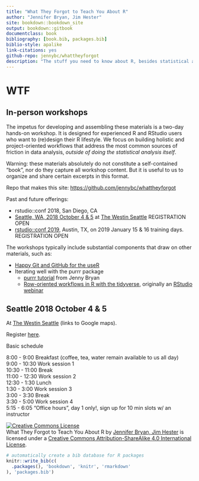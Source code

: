 ```yaml
--- 
title: "What They Forgot to Teach You About R"
author: "Jennifer Bryan, Jim Hester"
site: bookdown::bookdown_site
output: bookdown::gitbook
documentclass: book
bibliography: [book.bib, packages.bib]
biblio-style: apalike
link-citations: yes
github-repo: jennybc/whattheyforgot
description: "The stuff you need to know about R, besides statistical analysis."
---
```


# WTF {-}

## In-person workshops

The impetus for developing and assembling these materials is a two-day hands-on workshop. It is designed for experienced R and RStudio users who want to (re)design their R lifestyle. We focus on building holistic and project-oriented workflows that address the most common sources of friction in data analysis, *outside of doing the statistical analysis itself*.

Warning: these materials absolutely do not constitute a self-contained "book", nor do they capture all workshop content. But it is useful to us to organize and share certain excerpts in this format.

Repo that makes this site: <https://github.com/jennybc/whattheyforgot>

Past and future offerings:

  * rstudio::conf 2018, San Diego, CA
  * [Seattle, WA, 2018 October 4 & 5](https://www.rstudio.com/workshops/what-they-forgot-to-teach-you-about-r/) at [The Westin Seattle](https://goo.gl/maps/3KSpPzZjWR92) REGISTRATION OPEN
  * [rstudio::conf 2019](https://www.rstudio.com/conference/), Austin, TX, on  2019 January 15 & 16 training days.  REGISTRATION OPEN
    
The workshops typically include substantial components that draw on other materials, such as:

  * [Happy Git and GitHub for the useR](http://happygitwithr.com)
  * Iterating well with the purrr package
    - [purrr tutorial](https://jennybc.github.io/purrr-tutorial/) from Jenny Bryan
    - [Row-oriented workflows in R with the tidyverse](https://github.com/jennybc/row-oriented-workflows#readme), originally an [RStudio webinar](https://resources.rstudio.com/webinars)

## Seattle 2018 October 4 & 5

At [The Westin Seattle](https://goo.gl/maps/3KSpPzZjWR92) (links to Google maps).

Register [here](https://www.rstudio.com/workshops/what-they-forgot-to-teach-you-about-r/).

Basic schedule

8:00 - 9:00 Breakfast (coffee, tea, water remain available to us all day)  
9:00 - 10:30 Work session 1  
10:30 - 11:00 Break  
11:00 - 12:30 Work session 2  
12:30 - 1:30 Lunch  
1:30 - 3:00 Work session 3  
3:00 - 3:30 Break  
3:30 - 5:00 Work session 4  
5:15 - 6:05 "Office hours", day 1 only!, sign up for 10 min slots w/ an instructor

<a rel="license" href="http://creativecommons.org/licenses/by-sa/4.0/"><img alt="Creative Commons License" style="border-width:0" src="https://i.creativecommons.org/l/by-sa/4.0/88x31.png" /></a><br /><span xmlns:dct="http://purl.org/dc/terms/" property="dct:title">What They Forgot to Teach You About R</span> by <a xmlns:cc="http://creativecommons.org/ns#" href="https://github.com/jennybc/whattheyforgot" property="cc:attributionName" rel="cc:attributionURL">Jennifer Bryan, Jim Hester</a> is licensed under a <a rel="license" href="http://creativecommons.org/licenses/by-sa/4.0/">Creative Commons Attribution-ShareAlike 4.0 International License</a>.

```r
# automatically create a bib database for R packages
knitr::write_bib(c(
  .packages(), 'bookdown', 'knitr', 'rmarkdown'
), 'packages.bib')
```
